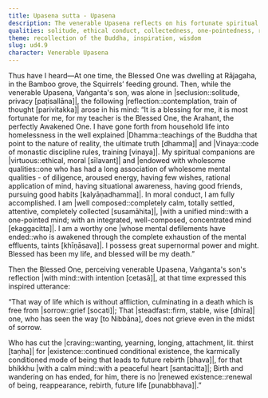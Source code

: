```yaml
---
title: Upasena sutta - Upasena
description: The venerable Upasena reflects on his fortunate spiritual life and his teacher, the Buddha. The Buddha, perceiving Upasena's thoughts, expresses an inspired utterance.
qualities: solitude, ethical conduct, collectedness, one-pointedness, recollection of the Buddha, sorrow-free
theme: recollection of the Buddha, inspiration, wisdom
slug: ud4.9
character: Venerable Upasena
---
```


Thus have I heard—At one time, the Blessed One was dwelling at Rājagaha, in the Bamboo grove, the Squirrels’ feeding ground. Then, while the venerable Upasena, Vaṅganta's son, was alone in |seclusion::solitude, privacy [paṭisallāna]|, the following |reflection::contemplation, train of thought [parivitakka]| arose in his mind: “It is a blessing for me, it is most fortunate for me, for my teacher is the Blessed One, the Arahant, the perfectly Awakened One. I have gone forth from household life into homelessness in the well explained |Dhamma::teachings of the Buddha that point to the nature of reality, the ultimate truth [dhamma]| and |Vinaya::code of monastic discipline rules, training [vinaya]|. My spiritual companions are |virtuous::ethical, moral [sīlavant]| and |endowed with wholesome qualities::one who has had a long association of wholesome mental qualities - of diligence, aroused energy, having few wishes, rational application of mind, having situational awareness, having good friends, pursuing good habits [kalyāṇadhamma]|. In moral conduct, I am fully accomplished. I am |well composed::completely calm, totally settled, attentive, completely collected [susamāhita]|, |with a unified mind::with a one-pointed mind; with an integrated, well-composed, concentrated mind [ekaggacitta]|. I am a worthy one |whose mental defilements have ended::who is awakened through the complete exhaustion of the mental effluents, taints [khīṇāsava]|. I possess great supernormal power and might. Blessed has been my life, and blessed will be my death.”

Then the Blessed One, perceiving venerable Upasena, Vaṅganta's son's reflection |with mind::with intention [cetasā]|, at that time expressed this inspired utterance:

“That way of life which is without affliction,
culminating in a death which is free from |sorrow::grief [socati]|;
That |steadfast::firm, stable, wise [dhīra]| one, who has seen the way [to Nibbāna],
does not grieve even in the midst of sorrow.

Who has cut the |craving::wanting, yearning, longing, attachment, lit. thirst [taṇha]| for |existence::continued conditional existence, the karmically conditioned mode of being that leads to future rebirth [bhava]|,
for that bhikkhu |with a calm mind::with a peaceful heart [santacitta]|;
Birth and wandering on has ended,
for him, there is no |renewed existence::renewal of being, reappearance, rebirth, future life [punabbhava]|.”